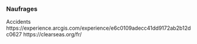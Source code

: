 ### Naufrages


Accidents
https://experience.arcgis.com/experience/e6c0109adecc41dd9172ab2b12dc0627
https://clearseas.org/fr/
